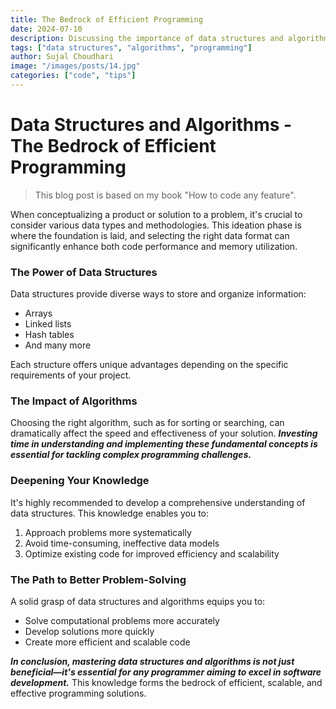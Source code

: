 ```yaml
---
title: The Bedrock of Efficient Programming
date: 2024-07-10
description: Discussing the importance of data structures and algorithms in efficient programming.
tags: ["data structures", "algorithms", "programming"]
author: Sujal Choudhari
image: "/images/posts/14.jpg"
categories: ["code", "tips"]
---
```


# Data Structures and Algorithms - The Bedrock of Efficient Programming

> This blog post is based on my book "How to code any feature".

When conceptualizing a product or solution to a problem, it's crucial to consider various data types and methodologies. This ideation phase is where the foundation is laid, and selecting the right data format can significantly enhance both code performance and memory utilization.

### The Power of Data Structures

Data structures provide diverse ways to store and organize information:

- Arrays
- Linked lists
- Hash tables
- And many more

Each structure offers unique advantages depending on the specific requirements of your project.

### The Impact of Algorithms

Choosing the right algorithm, such as for sorting or searching, can dramatically affect the speed and effectiveness of your solution. **_Investing time in understanding and implementing these fundamental concepts is essential for tackling complex programming challenges._**

### Deepening Your Knowledge

It's highly recommended to develop a comprehensive understanding of data structures. This knowledge enables you to:

1. Approach problems more systematically
2. Avoid time-consuming, ineffective data models
3. Optimize existing code for improved efficiency and scalability

### The Path to Better Problem-Solving

A solid grasp of data structures and algorithms equips you to:

- Solve computational problems more accurately
- Develop solutions more quickly
- Create more efficient and scalable code

**_In conclusion, mastering data structures and algorithms is not just beneficial—it's essential for any programmer aiming to excel in software development._** This knowledge forms the bedrock of efficient, scalable, and effective programming solutions.
